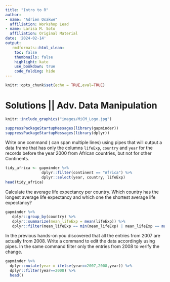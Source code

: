 ---
title: "Intro to R"
author: 
- name: "Adrien Osakwe"
  affiliation: Workshop Lead
- name: Larisa M. Soto
  affiliation: Original Material
date: '2024-02-14'
output:
   rmdformats::html_clean:
    toc: false
    thumbnails: false
    highlight: kate
    use_bookdown: true
    code_folding: hide
---

```{r, include=FALSE}
knitr::opts_chunk$set(echo = TRUE,eval=TRUE)
```

# Solutions || Adv. Data Manipulation
```{r, echo=FALSE, out.width="80%",fig.align='center'}
knitr::include_graphics("images/MiCM_Logo.jpg")
```

```{r}
suppressPackageStartupMessages(library(gapminder))
suppressPackageStartupMessages(library(dplyr))
```

Write one command ( can span multiple lines) using pipes that will output a data frame that has only the columns `lifeExp`, `country` and `year` for the records before the year 2000 from African countries, but not for other Continents.

```{r}
tidy_africa <- gapminder %>%
                dplyr::filter(continent == "Africa") %>%
                dplyr::select(year, country, lifeExp)
head(tidy_africa)
```

Calculate the average life expectancy per country. Which country has the longest average life expectancy and which one the shortest average life expectancy?

```{r}
gapminder %>%
   dplyr::group_by(country) %>%
   dplyr::summarize(mean_lifeExp = mean(lifeExp)) %>%
   dplyr::filter(mean_lifeExp == min(mean_lifeExp) | mean_lifeExp == max(mean_lifeExp))
```

In the previous hands-on you discovered that all the entries from 2007 are actually from 2008. Write a command to edit the data accordingly using pipes. In the same command filter only the entries from 2008 to verify the change.

```{r}
gapminder %>%
  dplyr::mutate(year = ifelse(year==2007,2008,year)) %>%
  dplyr::filter(year==2008) %>%
  head()
```

